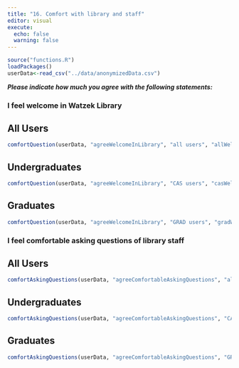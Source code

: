 ```yaml
---
title: "16. Comfort with library and staff"
editor: visual
execute:
  echo: false
  warning: false
---
```


```r
source("functions.R")
loadPackages()
userData<-read_csv("../data/anonymizedData.csv")
```

***Please indicate how much you agree with the following statements:***

### I feel welcome in Watzek Library

::: panel-tabset
## All Users

```r
comfortQuestion(userData, "agreeWelcomeInLibrary", "all users", "allWelcome.jpg", casOnly=FALSE, gradOnly=FALSE)

```

## Undergraduates

```r
comfortQuestion(userData, "agreeWelcomeInLibrary", "CAS users", "casWelcome.jpg", casOnly=TRUE, gradOnly=FALSE)
```

## Graduates

```r
comfortQuestion(userData, "agreeWelcomeInLibrary", "GRAD users", "gradWelcome.jpg", casOnly=FALSE, gradOnly=TRUE)
```
:::

### I feel comfortable asking questions of library staff

::: panel-tabset
## All Users

```r
comfortAskingQuestions(userData, "agreeComfortableAskingQuestions", "all users", "allAskingQuestions.jpg", casOnly=FALSE, gradOnly=FALSE)

```

## Undergraduates

```r
comfortAskingQuestions(userData, "agreeComfortableAskingQuestions", "CAS users", "casAskingQuestions.jpg", casOnly=TRUE, gradOnly=FALSE)
```

## Graduates

```r
comfortAskingQuestions(userData, "agreeComfortableAskingQuestions", "GRAD users", "gradAskingQuestions.jpg", casOnly=FALSE, gradOnly=TRUE)
```
:::
